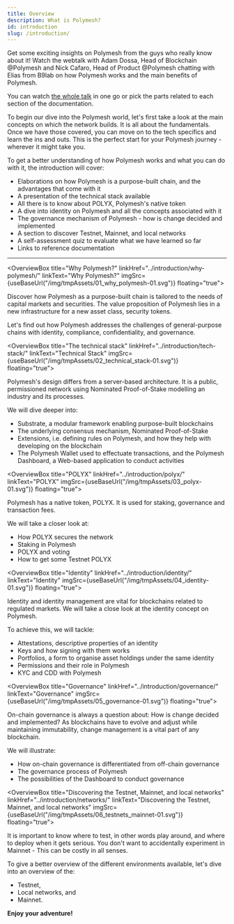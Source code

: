 ```yaml
---
title: Overview
description: What is Polymesh?
id: introduction
slug: /introduction/
---
```



<OverviewVideoBox title="Polymesh webcast" videoId="2Rb3SynlhdE">

Get some exciting insights on Polymesh from the guys who really know about it! Watch the webtalk with Adam Dossa, Head of Blockchain @Polymesh and Nick Cafaro, Head of Product @Polymesh chatting with Elias from B9lab on how Polymesh works and the main benefits of Polymesh.

You can watch [the whole talk](/docs/resources/polymesh-webcast) in one go or pick the parts related to each section of the documentation.

</OverviewVideoBox>

To begin our dive into the Polymesh world, let's first take a look at the main concepts on which the network builds. It is all about the fundamentals. Once we have those covered, you can move on to the tech specifics and learn the ins and outs. This is the perfect start for your Polymesh journey - wherever it might take you.

To get a better understanding of how Polymesh works and what you can do with it, the introduction will cover:

- Elaborations on how Polymesh is a purpose-built chain, and the advantages that come with it
- A presentation of the technical stack available
- All there is to know about POLYX, Polymesh's native token
- A dive into identity on Polymesh and all the concepts associated with it
- The governance mechanism of Polymesh - how is change decided and implemented
- A section to discover Testnet, Mainnet, and local networks
- A self-assessment quiz to evaluate what we have learned so far
- Links to reference documentation

---

<OverviewBox title="Why Polymesh?" linkHref="../introduction/why-polymesh/" linkText="Why Polymesh?" imgSrc={useBaseUrl("/img/tmpAssets/01_why_polymesh-01.svg")} floating="true">

Discover how Polymesh as a purpose-built chain is tailored to the needs of capital markets and securities. The value proposition of Polymesh lies in a new infrastructure for a new asset class, security tokens.

Let's find out how Polymesh addresses the challenges of general-purpose chains with identity, compliance, confidentiality, and governance.

</OverviewBox>

<OverviewBox title="The technical stack" linkHref="../introduction/tech-stack/" linkText="Technical Stack" imgSrc={useBaseUrl("/img/tmpAssets/02_technical_stack-01.svg")} floating="true">

Polymesh's design differs from a server-based architecture. It is a public, permissioned network using Nominated Proof-of-Stake modelling an industry and its processes.

We will dive deeper into:

- Substrate, a modular framework enabling purpose-built blockchains
- The underlying consensus mechanism, Nominated Proof-of-Stake
- Extensions, i.e. defining rules on Polymesh, and how they help with developing on the blockchain
- The Polymesh Wallet used to effectuate transactions, and the Polymesh Dashboard, a Web-based application to conduct activities

</OverviewBox>

<OverviewBox title="POLYX" linkHref="../introduction/polyx/" linkText="POLYX" imgSrc={useBaseUrl("/img/tmpAssets/03_polyx-01.svg")} floating="true">

Polymesh has a native token, POLYX. It is used for staking, governance and transaction fees.

We will take a closer look at:

- How POLYX secures the network
- Staking in Polymesh
- POLYX and voting
- How to get some Testnet POLYX

</OverviewBox>

<OverviewBox title="Identity" linkHref="../introduction/identity/" linkText="Identity" imgSrc={useBaseUrl("/img/tmpAssets/04_identity-01.svg")} floating="true">

Identity and identity management are vital for blockchains related to regulated markets. We will take a close look at the identity concept on Polymesh.

To achieve this, we will tackle:

- Attestations, descriptive properties of an identity
- Keys and how signing with them works
- Portfolios, a form to organise asset holdings under the same identity
- Permissions and their role in Polymesh
- KYC and CDD with Polymesh

</OverviewBox>

<OverviewBox title="Governance" linkHref="../introduction/governance/" linkText="Governance" imgSrc={useBaseUrl("/img/tmpAssets/05_governance-01.svg")} floating="true">

On-chain governance is always a question about: How is change decided and implemented? As blockchains have to evolve and adjust while maintaining immutability, change management is a vital part of any blockchain.

We will illustrate:

- How on-chain governance is differentiated from off-chain governance
- The governance process of Polymesh
- The possibilities of the Dashboard to conduct governance

</OverviewBox>

<OverviewBox title="Discovering the Testnet, Mainnet, and local networks" linkHref="../introduction/networks/" linkText="Discovering the Testnet, Mainnet, and local networks" imgSrc={useBaseUrl("/img/tmpAssets/06_testnets_mainnet-01.svg")} floating="true">

It is important to know where to test, in other words play around, and where to deploy when it gets serious. You don't want to accidentally experiment in Mainnet - This can be costly in all senses.

To give a better overview of the different environments available, let's dive into an overview of the:

- Testnet,
- Local networks, and
- Mainnet.

</OverviewBox>

**Enjoy your adventure!**
